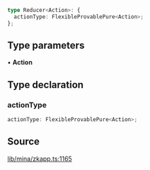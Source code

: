 ```ts
type Reducer<Action>: {
  actionType: FlexibleProvablePure<Action>;
};
```

## Type parameters

• **Action**

## Type declaration

### actionType

```ts
actionType: FlexibleProvablePure<Action>;
```

## Source

[lib/mina/zkapp.ts:1165](https://github.com/o1-labs/o1js/blob/main/src/lib/mina/zkapp.ts#L1165)
